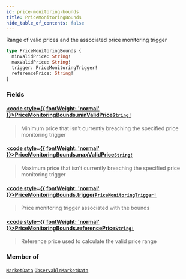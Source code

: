```yaml
---
id: price-monitoring-bounds
title: PriceMonitoringBounds
hide_table_of_contents: false
---
```








Range of valid prices and the associated price monitoring trigger

```graphql
type PriceMonitoringBounds {
  minValidPrice: String!
  maxValidPrice: String!
  trigger: PriceMonitoringTrigger!
  referencePrice: String!
}
```


### Fields

#### [<code style={{ fontWeight: 'normal' }}>PriceMonitoringBounds.<b>minValidPrice</b></code>](#)<Bullet />[`String!`](/docs/testnet/graphql/scalars/string) <Badge class="secondary" text="non-null"/> <Badge class="secondary" text="scalar"/>
> Minimum price that isn't currently breaching the specified price monitoring trigger
> 

#### [<code style={{ fontWeight: 'normal' }}>PriceMonitoringBounds.<b>maxValidPrice</b></code>](#)<Bullet />[`String!`](/docs/testnet/graphql/scalars/string) <Badge class="secondary" text="non-null"/> <Badge class="secondary" text="scalar"/>
> Maximum price that isn't currently breaching the specified price monitoring trigger
> 

#### [<code style={{ fontWeight: 'normal' }}>PriceMonitoringBounds.<b>trigger</b></code>](#)<Bullet />[`PriceMonitoringTrigger!`](/docs/testnet/graphql/objects/price-monitoring-trigger) <Badge class="secondary" text="non-null"/> <Badge class="secondary" text="object"/>
> Price monitoring trigger associated with the bounds
> 

#### [<code style={{ fontWeight: 'normal' }}>PriceMonitoringBounds.<b>referencePrice</b></code>](#)<Bullet />[`String!`](/docs/testnet/graphql/scalars/string) <Badge class="secondary" text="non-null"/> <Badge class="secondary" text="scalar"/>
> Reference price used to calculate the valid price range
> 



### Member of

[`MarketData`](/docs/testnet/graphql/objects/market-data)  <Badge class="secondary" text="object"/><Bullet />[`ObservableMarketData`](/docs/testnet/graphql/objects/observable-market-data)  <Badge class="secondary" text="object"/>



